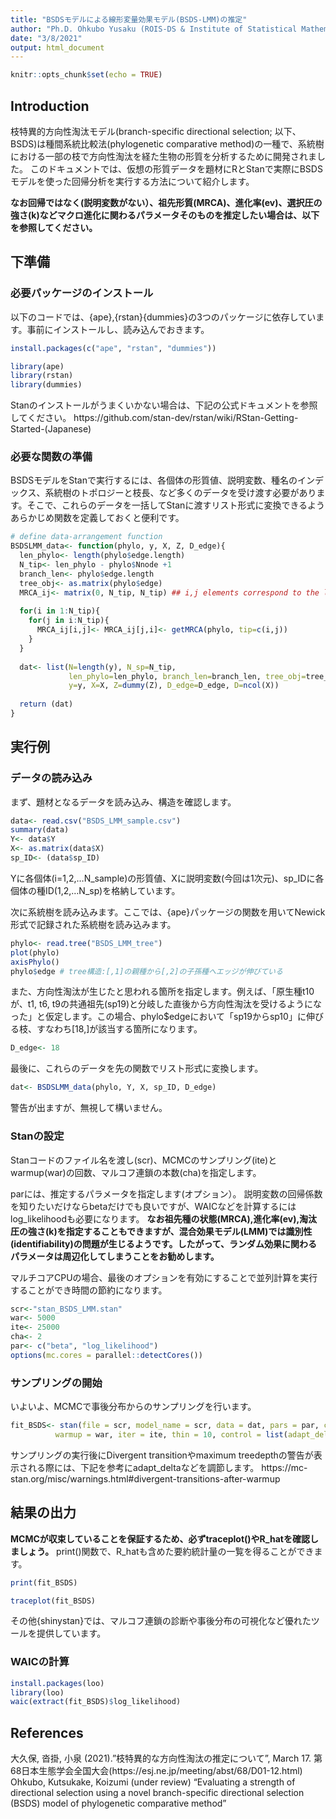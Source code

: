 ```yaml
---
title: "BSDSモデルによる線形変量効果モデル(BSDS-LMM)の推定"
author: "Ph.D. Ohkubo Yusaku (ROIS-DS & Institute of Statistical Mathematics) {y-ohkubo[--]ism.ac.jp}"
date: "3/8/2021"
output: html_document
---
```


```r
knitr::opts_chunk$set(echo = TRUE)
```

## Introduction
枝特異的方向性淘汰モデル(branch-specific directional selection; 以下、BSDS)は種間系統比較法(phylogenetic comparative method)の一種で、系統樹における一部の枝で方向性淘汰を経た生物の形質を分析するために開発されました。
このドキュメントでは、仮想の形質データを題材にRとStanで実際にBSDSモデルを使った回帰分析を実行する方法について紹介します。


__なお回帰ではなく(説明変数がない）、祖先形質(MRCA)、進化率(ev)、選択圧の強さ(k)などマクロ進化に関わるパラメータそのものを推定したい場合は、以下を参照してください。__


## 下準備
### 必要パッケージのインストール
以下のコードでは、{ape},{rstan}{dummies}の3つのパッケージに依存しています。事前にインストールし、読み込んでおきます。
```r
install.packages(c("ape", "rstan", "dummies"))
```

```r
library(ape)
library(rstan)
library(dummies)
```


Stanのインストールがうまくいかない場合は、下記の公式ドキュメントを参照してください。
https://github.com/stan-dev/rstan/wiki/RStan-Getting-Started-(Japanese)


### 必要な関数の準備
BSDSモデルをStanで実行するには、各個体の形質値、説明変数、種名のインデックス、系統樹のトポロジーと枝長、など多くのデータを受け渡す必要があります。そこで、これらのデータを一括してStanに渡すリスト形式に変換できるようあらかじめ関数を定義しておくと便利です。
```r
# define data-arrangement function
BSDSLMM_data<- function(phylo, y, X, Z, D_edge){
  len_phylo<- length(phylo$edge.length)
  N_tip<- len_phylo - phylo$Nnode +1
  branch_len<- phylo$edge.length
  tree_obj<- as.matrix(phylo$edge)
  MRCA_ij<- matrix(0, N_tip, N_tip) ## i,j elements correspond to the location of their MRCA in the tree
  
  for(i in 1:N_tip){
    for(j in i:N_tip){
      MRCA_ij[i,j]<- MRCA_ij[j,i]<- getMRCA(phylo, tip=c(i,j))
    }
  }
  
  dat<- list(N=length(y), N_sp=N_tip, 
             len_phylo=len_phylo, branch_len=branch_len, tree_obj=tree_obj, MRCA_ij=MRCA_ij,
             y=y, X=X, Z=dummy(Z), D_edge=D_edge, D=ncol(X))
  
  return (dat)
}
```


## 実行例
### データの読み込み
まず、題材となるデータを読み込み、構造を確認します。

```r
data<- read.csv("BSDS_LMM_sample.csv")
summary(data)
Y<- data$Y
X<- as.matrix(data$X)
sp_ID<- (data$sp_ID)
```

Yに各個体(i=1,2,...N_sample)の形質値、Xに説明変数(今回は1次元)、sp_IDに各個体の種ID(1,2,...N_sp)を格納しています。


次に系統樹を読み込みます。ここでは、{ape}パッケージの関数を用いてNewick形式で記録された系統樹を読み込みます。
```r
phylo<- read.tree("BSDS_LMM_tree")
plot(phylo)
axisPhylo()
phylo$edge # tree構造:[,1]の親種から[,2]の子孫種へエッジが伸びている
```

また、方向性淘汰が生じたと思われる箇所を指定します。例えば、「原生種t10が、t1, t6, t9の共通祖先(sp19)と分岐した直後から方向性淘汰を受けるようになった」と仮定します。この場合、phylo$edgeにおいて「sp19からsp10」に伸びる枝、すなわち[18,]が該当する箇所になります。

```r
D_edge<- 18
```


最後に、これらのデータを先の関数でリスト形式に変換します。

```r
dat<- BSDSLMM_data(phylo, Y, X, sp_ID, D_edge)
```

警告が出ますが、無視して構いません。

### Stanの設定
Stanコードのファイル名を渡し(scr)、MCMCのサンプリング(ite)とwarmup(war)の回数、マルコフ連鎖の本数(cha)を指定します。


parには、推定するパラメータを指定します(オプション）。
説明変数の回帰係数を知りたいだけならbetaだけでも良いですが、WAICなどを計算するにはlog_likelihoodも必要になります。
__なお祖先種の状態(MRCA),進化率(ev),淘汰圧の強さ(k)を指定することもできますが、混合効果モデル(LMM)では識別性(identifiability)の問題が生じるようです。したがって、ランダム効果に関わるパラメータは周辺化してしまうことをお勧めします。__

マルチコアCPUの場合、最後のオプションを有効にすることで並列計算を実行することができ時間の節約になります。
```r
scr<-"stan_BSDS_LMM.stan"
war<- 5000
ite<- 25000
cha<- 2
par<- c("beta", "log_likelihood")
options(mc.cores = parallel::detectCores())
```

### サンプリングの開始
いよいよ、MCMCで事後分布からのサンプリングを行います。
```r
fit_BSDS<- stan(file = scr, model_name = scr, data = dat, pars = par, chains = cha, 
          warmup = war, iter = ite, thin = 10, control = list(adapt_delta=0.95))
```
サンプリングの実行後にDivergent transitionやmaximum treedepthの警告が表示される際には、下記を参考にadapt_deltaなどを調節します。
https://mc-stan.org/misc/warnings.html#divergent-transitions-after-warmup

## 結果の出力
__MCMCが収束していることを保証するため、必ずtraceplot()やR_hatを確認しましょう。__
print()関数で、R_hatも含めた要約統計量の一覧を得ることができます。
```r
print(fit_BSDS)
```

```r
traceplot(fit_BSDS)
```

その他{shinystan}では、マルコフ連鎖の診断や事後分布の可視化など優れたツールを提供しています。

### WAICの計算
```r
install.packages(loo)
library(loo)
waic(extract(fit_BSDS)$log_likelihood)
```


## References
大久保, 沓掛, 小泉 (2021)."枝特異的な方向性淘汰の推定について", March 17. 第68日本生態学会全国大会(https://esj.ne.jp/meeting/abst/68/D01-12.html)  
Ohkubo, Kutsukake, Koizumi (under review) "Evaluating a strength of directional selection using a novel branch-specific directional selection (BSDS) model of phylogenetic comparative method"
